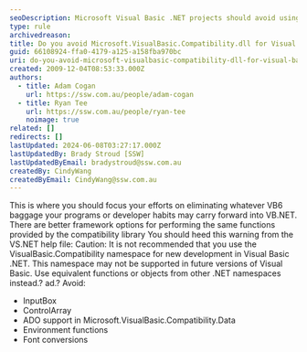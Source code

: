 ```yaml
---
seoDescription: Microsoft Visual Basic .NET projects should avoid using Microsoft.VisualBasic.Compatibility namespace to ensure compatibility with future versions.
type: rule
archivedreason:
title: Do you avoid Microsoft.VisualBasic.Compatibility.dll for Visual Basic.NET projects?
guid: 66108924-ffa0-4179-a125-a158fba970bc
uri: do-you-avoid-microsoft-visualbasic-compatibility-dll-for-visual-basic-net-projects
created: 2009-12-04T08:53:33.000Z
authors:
  - title: Adam Cogan
    url: https://ssw.com.au/people/adam-cogan
  - title: Ryan Tee
    url: https://ssw.com.au/people/ryan-tee
    noimage: true
related: []
redirects: []
lastUpdated: 2024-06-08T03:27:17.000Z
lastUpdatedBy: Brady Stroud [SSW]
lastUpdatedByEmail: bradystroud@ssw.com.au
createdBy: CindyWang
createdByEmail: CindyWang@ssw.com.au
---
```


This is where you should focus your efforts on eliminating whatever VB6 baggage your programs or developer habits may carry forward into VB.NET. There are better framework options for performing the same functions provided by the compatibility library You should heed this warning from the VS.NET help file: Caution: It is not recommended that you use the VisualBasic.Compatibility namespace for new development in Visual Basic .NET. This namespace may not be supported in future versions of Visual Basic. Use equivalent functions or objects from other .NET namespaces instead.? ad.?
Avoid:

- InputBox
- ControlArray
- ADO support in Microsoft.VisualBasic.Compatibility.Data
- Environment functions
- Font conversions
